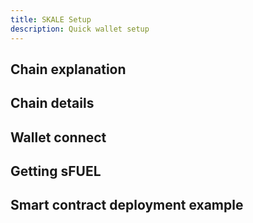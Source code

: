 ```yaml
---
title: SKALE Setup
description: Quick wallet setup
---
```


## Chain explanation

## Chain details


<SchainDetails/>

## Wallet connect

## Getting sFUEL

## Smart contract deployment example